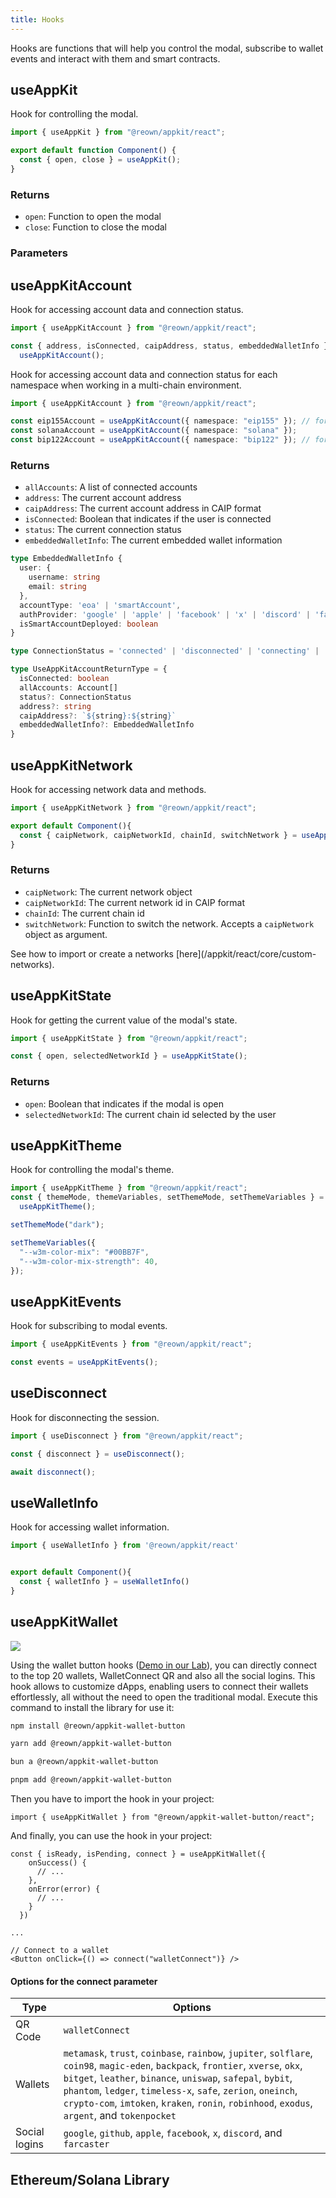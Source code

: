 ```yaml
---
title: Hooks
---
```



Hooks are functions that will help you control the modal, subscribe to wallet events and interact with them and smart contracts.

## useAppKit

Hook for controlling the modal.

```ts
import { useAppKit } from "@reown/appkit/react";

export default function Component() {
  const { open, close } = useAppKit();
}
```

### Returns

- `open`: Function to open the modal
- `close`: Function to close the modal

### Parameters

<OpenModal />

## useAppKitAccount

Hook for accessing account data and connection status.

```ts
import { useAppKitAccount } from "@reown/appkit/react";

const { address, isConnected, caipAddress, status, embeddedWalletInfo } =
  useAppKitAccount();
```

Hook for accessing account data and connection status for each namespace when working in a multi-chain environment.

```ts
import { useAppKitAccount } from "@reown/appkit/react";

const eip155Account = useAppKitAccount({ namespace: "eip155" }); // for EVM chains
const solanaAccount = useAppKitAccount({ namespace: "solana" });
const bip122Account = useAppKitAccount({ namespace: "bip122" }); // for bitcoin
```

### Returns

- `allAccounts`: A list of connected accounts
- `address`: The current account address
- `caipAddress`: The current account address in CAIP format
- `isConnected`: Boolean that indicates if the user is connected
- `status`: The current connection status
- `embeddedWalletInfo`: The current embedded wallet information

```typescript
type EmbeddedWalletInfo {
  user: {
    username: string
    email: string
  },
  accountType: 'eoa' | 'smartAccount',
  authProvider: 'google' | 'apple' | 'facebook' | 'x' | 'discord' | 'farcaster' | 'github' | 'email',
  isSmartAccountDeployed: boolean
}

type ConnectionStatus = 'connected' | 'disconnected' | 'connecting' | 'reconnecting'

type UseAppKitAccountReturnType = {
  isConnected: boolean
  allAccounts: Account[]
  status?: ConnectionStatus
  address?: string
  caipAddress?: `${string}:${string}`
  embeddedWalletInfo?: EmbeddedWalletInfo
}
```

## useAppKitNetwork

Hook for accessing network data and methods.

```ts
import { useAppKitNetwork } from "@reown/appkit/react";

export default Component(){
  const { caipNetwork, caipNetworkId, chainId, switchNetwork } = useAppKitNetwork()
}
```

### Returns

- `caipNetwork`: The current network object
- `caipNetworkId`: The current network id in CAIP format
- `chainId`: The current chain id
- `switchNetwork`: Function to switch the network. Accepts a `caipNetwork` object as argument.

<Note>
  See how to import or create a networks
  [here](/appkit/react/core/custom-networks).
</Note>

## useAppKitState

Hook for getting the current value of the modal's state.

```ts
import { useAppKitState } from "@reown/appkit/react";

const { open, selectedNetworkId } = useAppKitState();
```

### Returns

- `open`: Boolean that indicates if the modal is open
- `selectedNetworkId`: The current chain id selected by the user

## useAppKitTheme

Hook for controlling the modal's theme.

```ts
import { useAppKitTheme } from "@reown/appkit/react";
const { themeMode, themeVariables, setThemeMode, setThemeVariables } =
  useAppKitTheme();

setThemeMode("dark");

setThemeVariables({
  "--w3m-color-mix": "#00BB7F",
  "--w3m-color-mix-strength": 40,
});
```

## useAppKitEvents

Hook for subscribing to modal events.

```ts
import { useAppKitEvents } from "@reown/appkit/react";

const events = useAppKitEvents();
```

## useDisconnect

Hook for disconnecting the session.

```ts
import { useDisconnect } from "@reown/appkit/react";

const { disconnect } = useDisconnect();

await disconnect();
```

## useWalletInfo

Hook for accessing wallet information.

```ts
import { useWalletInfo } from '@reown/appkit/react'


export default Component(){
  const { walletInfo } = useWalletInfo()
}
```

## useAppKitWallet

<Frame>
  <img src="/images/assets/walletButtons.jpg" />
</Frame>

Using the wallet button hooks ([Demo in our Lab](https://appkit-lab.reown.com/library/wagmi-wallet-button/)), you can directly connect to the top 20 wallets, WalletConnect QR and also all the social logins.
This hook allows to customize dApps, enabling users to connect their wallets effortlessly, all without the need to open the traditional modal.
Execute this command to install the library for use it:

<CodeGroup>

```bash npm
npm install @reown/appkit-wallet-button
```

```bash Yarn
yarn add @reown/appkit-wallet-button
```

```bash Bun
bun a @reown/appkit-wallet-button
```

```bash pnpm
pnpm add @reown/appkit-wallet-button
```

</CodeGroup>

Then you have to import the hook in your project:

```tsx
import { useAppKitWallet } from "@reown/appkit-wallet-button/react";
```

And finally, you can use the hook in your project:

```tsx
const { isReady, isPending, connect } = useAppKitWallet({
    onSuccess() {
      // ...
    },
    onError(error) {
      // ...
    }
  })

...

// Connect to a wallet
<Button onClick={() => connect("walletConnect")} />
```

#### Options for the connect parameter

| Type          | Options                                                                                                                                                                                                                                                                                                                                                           |
| ------------- | ----------------------------------------------------------------------------------------------------------------------------------------------------------------------------------------------------------------------------------------------------------------------------------------------------------------------------------------------------------------- |
| QR Code       | `walletConnect`                                                                                                                                                                                                                                                                                                                                                   |
| Wallets       | `metamask`, `trust`, `coinbase`, `rainbow`, `jupiter`, `solflare`, `coin98`, `magic-eden`, `backpack`, `frontier`, `xverse`, `okx`, `bitget`, `leather`, `binance`, `uniswap`, `safepal`, `bybit`, `phantom`, `ledger`, `timeless-x`, `safe`, `zerion`, `oneinch`, `crypto-com`, `imtoken`, `kraken`, `ronin`, `robinhood`, `exodus`, `argent`, and `tokenpocket` |
| Social logins | `google`, `github`, `apple`, `facebook`, `x`, `discord`, and `farcaster`                                                                                                                                                                                                                                                                                          |

## Ethereum/Solana Library

<Tabs>
<Tab title="Wagmi">

<WagmiHooks />

</Tab>
<Tab title="Ethers">

<EthersHooks />

</Tab>
<Tab title="Ethers v5">

<Ethers5Hooks />

</Tab>
<Tab title="Solana">

<SolanaHooks />

</Tab>
</Tabs>
